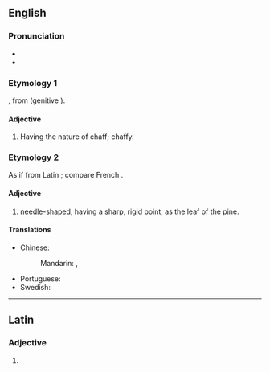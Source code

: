==English==

===Pronunciation===
* {{IPA|/ˈæs.əˌɹoʊs/|/ˈæs.əˌɹoʊz/|lang=en}}
* {{hyphenation|ac|er|ose|lang=en}}

===Etymology 1===
{{der|en|la|acerosus||chaffy}}, from {{m|la|acus||chaff}} (genitive {{m|la|aceris}}).

====Adjective====
{{en-adj|-}}

# {{lb|en|botany}} Having the nature of chaff; chaffy.

===Etymology 2===
As if from Latin {{m|la|acus||needle}}; compare French {{m|fr|acéreux}}.

====Adjective====
{{en-adj|-}}

# {{lb|en|botany}} [[needle-shaped]], having a sharp, rigid point, as the leaf of the pine.

====Translations====
{{trans-top|having a sharp, rigid point}}
* Chinese:
*: Mandarin: {{t|cmn|針狀的|sc=Hani}}, {{t|cmn|针状的|tr=zhēnzhuàng de|sc=Hani}}
{{trans-mid}}
* Portuguese: {{t|pt|aceroso}}
* Swedish: {{t|sv|nålformad}}
{{trans-bottom}}

----

==Latin==

===Adjective===
{{la-adj-form|acerōse}}

# {{inflection of|acerōsus||voc|m|s|lang=la}}